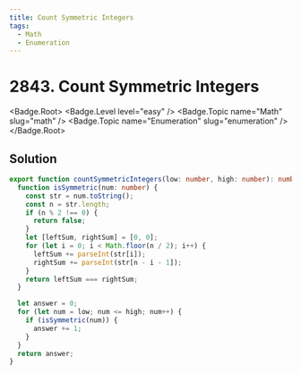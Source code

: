 ```yaml
---
title: Count Symmetric Integers
tags:
  - Math
  - Enumeration
---
```


# 2843. Count Symmetric Integers

<Badge.Root>
  <Badge.Level level="easy" />
  <Badge.Topic name="Math" slug="math" />
  <Badge.Topic name="Enumeration" slug="enumeration" />
</Badge.Root>

## Solution

```typescript filename="solution.ts" copy
export function countSymmetricIntegers(low: number, high: number): number {
  function isSymmetric(num: number) {
    const str = num.toString();
    const n = str.length;
    if (n % 2 !== 0) {
      return false;
    }
    let [leftSum, rightSum] = [0, 0];
    for (let i = 0; i < Math.floor(n / 2); i++) {
      leftSum += parseInt(str[i]);
      rightSum += parseInt(str[n - i - 1]);
    }
    return leftSum === rightSum;
  }

  let answer = 0;
  for (let num = low; num <= high; num++) {
    if (isSymmetric(num)) {
      answer += 1;
    }
  }
  return answer;
}
```

<ProblemLink
  codingSite="leetcode"
  href="https://leetcode.com/problems/count-symmetric-integers"
  title="Count Symmetric Integers"
/>
